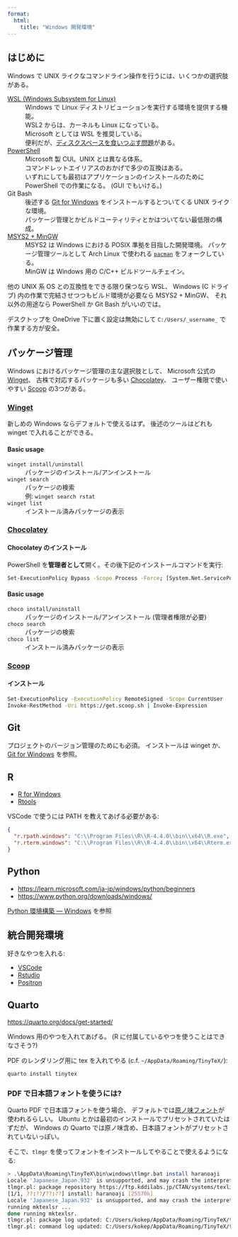 ```yaml
---
format:
  html:
    title: "Windows 開発環境"
---
```



## はじめに

Windows で UNIX ライクなコマンドライン操作を行うには、いくつかの選択肢がある。

[WSL (Windows Subsystem for Linux)](/win/wsl.qmd)
: Windows で Linux ディストリビューションを実行する環境を提供する機能。
: WSL2 からは、カーネルも Linux になっている。
: Microsoft としては WSL を推奨している。
: 便利だが、[ディスクスペースを食いつぶす問題](/win/wsl-disk-space.qmd)がある。

[PowerShell](/win/powershell.qmd)
: Microsoft 製 CUI。UNIX とは異なる体系。
: コマンドレットエイリアスのおかげで多少の互換はある。
: いずれにしても最初はアプリケーションのインストールのために PowerShell での作業になる。
  (GUI でもいける。)

Git Bash
: 後述する [Git for Windows](/win/git4win.qmd) をインストールするとついてくる UNIX ライクな環境。
: パッケージ管理とかビルドユーティリティとかはついてない最低限の構成。

[MSYS2 + MinGW](https://www.msys2.org/)
: MSYS2 は Windows における POSIX 準拠を目指した開発環境。
  パッケージ管理ツールとして Arch Linux で使われる [`pacman`](https://gitlab.archlinux.org/pacman/pacman)
  をフォークしている。
: MinGW は Windows 用の C/C++ ビルドツールチェイン。

他の UNIX 系 OS との互換性をできる限り保つなら WSL、
Windows (C ドライブ) 内の作業で完結させつつもビルド環境が必要なら MSYS2 + MinGW、
それ以外の用途なら PowerShell か Git Bash がいいのでは。

::: {.note}

デスクトップを OneDrive 下に置く設定は無効にして `C:/Users/_username_`
で作業する方が安全。

:::


## パッケージ管理

Windows におけるパッケージ管理の主な選択肢として、
Microsoft 公式の [Winget](https://learn.microsoft.com/ja-jp/windows/package-manager/winget/)、
古株で対応するパッケージも多い [Chocolatey](https://chocolatey.org/install)、
ユーザー権限で使いやすい [Scoop](https://scoop.sh/)
の3つがある。

### [Winget](https://learn.microsoft.com/ja-jp/windows/package-manager/winget/)

新しめの Windows ならデフォルトで使えるはず。
後述のツールはどれも winget で入れることができる。

#### Basic usage

`winget install/uninstall`
: パッケージのインストール/アンインストール

`winget search`
: パッケージの検索
: 例: `winget search rstat`

`winget list`
: インストール済みパッケージの表示

### [Chocolatey](https://chocolatey.org/install)

#### Chocolatey のインストール

PowerShell を**管理者として**開く。その後下記のインストールコマンドを実行:

```sh
Set-ExecutionPolicy Bypass -Scope Process -Force; [System.Net.ServicePointManager]::SecurityProtocol = [System.Net.ServicePointManager]::SecurityProtocol -bor 3072; iex ((New-Object System.Net.WebClient).DownloadString('https://community.chocolatey.org/install.ps1'))
```

#### Basic usage

`choco install/uninstall`
: パッケージのインストール/アンインストール (管理者権限が必要)

`choco search`
: パッケージの検索

`choco list`
: インストール済みパッケージの表示

### [Scoop](https://scoop.sh/)

#### インストール

```sh
Set-ExecutionPolicy -ExecutionPolicy RemoteSigned -Scope CurrentUser
Invoke-RestMethod -Uri https://get.scoop.sh | Invoke-Expression
```


## Git

プロジェクトのバージョン管理のためにも必須。
インストールは winget か、[Git for Windows](/win/git4win.qmd) を参照。


## R

- [R for Windows](https://cran.r-project.org/bin/windows/base/)
- [Rtools](https://cran.r-project.org/bin/windows/Rtools/)

VSCode で使うには PATH を教えてあげる必要がある:

```.json
{
  "r.rpath.windows": "C:\\Program Files\\R\\R-4.4.0\\bin\\x64\\R.exe",
  "r.rterm.windows": "C:\\Program Files\\R\\R-4.4.0\\bin\\x64\\Rterm.exe",
}
```


## Python

- <https://learn.microsoft.com/ja-jp/windows/python/beginners>
- <https://www.python.org/downloads/windows/>

[Python 環境構築 --- Windows](/python/0_install.qmd#python-のインストール) を参照


## 統合開発環境

好きなやつを入れる:

- [VSCode](https://code.visualstudio.com/Download)
- [Rstudio](https://posit.co/download/rstudio-desktop/)
- [Positron](https://github.com/posit-dev/positron)


## Quarto

<https://quarto.org/docs/get-started/>

Windows 用のやつを入れてあげる。
(R に付属しているやつを使うことはできなさそう?)

PDF のレンダリング用に tex を入れてやる (c.f. `~/AppData/Roaming/TinyTeX/`):

```sh
quarto install tinytex
```

### PDF で日本語フォントを使うには?

Quarto PDF で日本語フォントを使う場合、
デフォルトでは[原ノ味フォント](https://github.com/trueroad/HaranoAjiFonts)が使われるらしい。
Ubuntu とかは最初のインストールでプリセットされていたはずだが、
Windows の Quarto では原ノ味含め、日本語フォントがプリセットされていないっぽい。

そこで、`tlmgr` を使ってフォントをインストールしてやることで使えるようになる:

```sh
> .\AppData\Roaming\TinyTeX\bin\windows\tlmgr.bat install haranoaji
Locale 'Japanese_Japan.932' is unsupported, and may crash the interpreter.
tlmgr.pl: package repository https://ftp.kddilabs.jp/CTAN/systems/texlive/tlnet/ (verified)
[1/1, ??:??/??:??] install: haranoaji [25570k]
Locale 'Japanese_Japan.932' is unsupported, and may crash the interpreter.
running mktexlsr ...
done running mktexlsr.
tlmgr.pl: package log updated: C:/Users/kokep/AppData/Roaming/TinyTeX/texmf-var/web2c/tlmgr.log
tlmgr.pl: command log updated: C:/Users/kokep/AppData/Roaming/TinyTeX/texmf-var/web2c/tlmgr-commands.log
```
